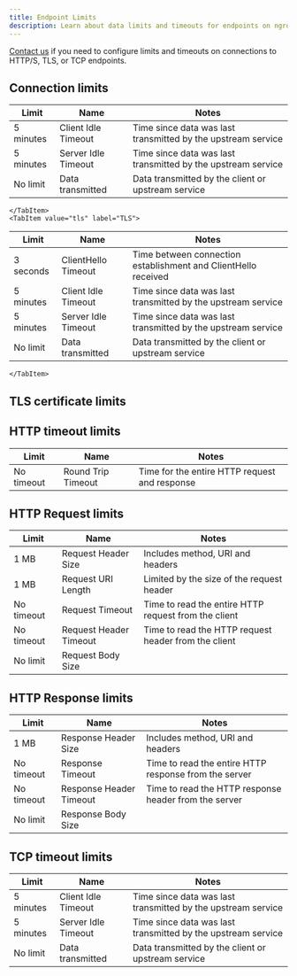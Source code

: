 ```yaml
---
title: Endpoint Limits
description: Learn about data limits and timeouts for endpoints on ngrok.
---
```



[Contact us](mailto:support@ngrok.com) if you need to configure limits and timeouts on connections to HTTP/S, TLS, or TCP endpoints.

## Connection limits

<Tabs groupId="protocol" queryString="protocol">
	<TabItem value="http-s" label="HTTP/S" default>

| Limit     | Name                | Notes                                                        |
| --------- | ------------------- | ------------------------------------------------------------ |
| 5 minutes | Client Idle Timeout | Time since data was last transmitted by the upstream service |
| 5 minutes | Server Idle Timeout | Time since data was last transmitted by the upstream service |
| No limit  | Data transmitted    | Data transmitted by the client or upstream service           |

    </TabItem>
    <TabItem value="tls" label="TLS">

| Limit     | Name                | Notes                                                          |
| --------- | ------------------- | -------------------------------------------------------------- |
| 3 seconds | ClientHello Timeout | Time between connection establishment and ClientHello received |
| 5 minutes | Client Idle Timeout | Time since data was last transmitted by the upstream service   |
| 5 minutes | Server Idle Timeout | Time since data was last transmitted by the upstream service   |
| No limit  | Data transmitted    | Data transmitted by the client or upstream service             |

    </TabItem>

</Tabs>

## TLS certificate limits

<TlsLimits />

## HTTP timeout limits

| Limit      | Name               | Notes                                         |
| ---------- | ------------------ | --------------------------------------------- |
| No timeout | Round Trip Timeout | Time for the entire HTTP request and response |

## HTTP Request limits

| Limit      | Name                   | Notes                                                |
| ---------- | ---------------------- | ---------------------------------------------------- |
| 1 MB       | Request Header Size    | Includes method, URI and headers                     |
| 1 MB       | Request URI Length     | Limited by the size of the request header            |
| No timeout | Request Timeout        | Time to read the entire HTTP request from the client |
| No timeout | Request Header Timeout | Time to read the HTTP request header from the client |
| No limit   | Request Body Size      |                                                      |

## HTTP Response limits

| Limit      | Name                    | Notes                                                 |
| ---------- | ----------------------- | ----------------------------------------------------- |
| 1 MB       | Response Header Size    | Includes method, URI and headers                      |
| No timeout | Response Timeout        | Time to read the entire HTTP response from the server |
| No timeout | Response Header Timeout | Time to read the HTTP response header from the server |
| No limit   | Response Body Size      |                                                       |

## TCP timeout limits

| Limit     | Name                | Notes                                                        |
| --------- | ------------------- | ------------------------------------------------------------ |
| 5 minutes | Client Idle Timeout | Time since data was last transmitted by the upstream service |
| 5 minutes | Server Idle Timeout | Time since data was last transmitted by the upstream service |
| No limit  | Data transmitted    | Data transmitted by the client or upstream service           |
